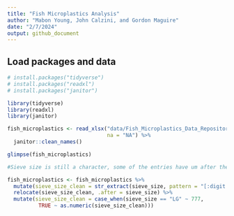 ```yaml
---
title: "Fish Microplastics Analysis"
author: "Mabon Young, John Calzini, and Gordon Maguire"
date: "2/7/2024"
output: github_document
---
```


## Load packages and data

```r
# install.packages("tidyverse")
# install.packages("readxl")
# install.packages("janitor")

library(tidyverse)
library(readxl)
library(janitor)
```

```r
fish_microplastics <- read_xlsx("data/Fish_Microplastics_Data_Repository.xlsx", 
                                na = "NA") %>%
  janitor::clean_names() 

glimpse(fish_microplastics) 

#Sieve size is still a character, some of the entries have um after them, will need to figure out how to fix that later. Could also convert hot needle into a logical vector.
```

```r
fish_microplastics <- fish_microplastics %>%
  mutate(sieve_size_clean = str_extract(sieve_size, pattern = "[:digit:]+")) %>%
  relocate(sieve_size_clean, .after = sieve_size) %>%
  mutate(sieve_size_clean = case_when(sieve_size == "LG" ~ 777,
          TRUE ~ as.numeric(sieve_size_clean)))
  

```
